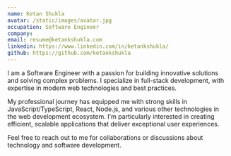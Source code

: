 ```yaml
---
name: Ketan Shukla
avatar: /static/images/avatar.jpg
occupation: Software Engineer
company:
email: resume@ketankshukla.com
linkedin: https://www.linkedin.com/in/ketankshukla/
github: https://github.com/ketankshukla
---
```


I am a Software Engineer with a passion for building innovative solutions and solving complex problems. I specialize in full-stack development, with expertise in modern web technologies and best practices.

My professional journey has equipped me with strong skills in JavaScript/TypeScript, React, Node.js, and various other technologies in the web development ecosystem. I'm particularly interested in creating efficient, scalable applications that deliver exceptional user experiences.

Feel free to reach out to me for collaborations or discussions about technology and software development.
